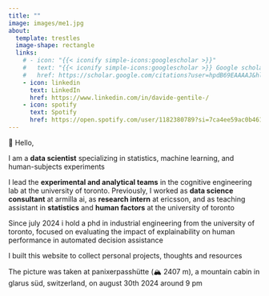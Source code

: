 ```yaml
---
title: ""
image: images/me1.jpg
about:
  template: trestles
  image-shape: rectangle
  links:
    # - icon: "{{< iconify simple-icons:googlescholar >}}"
    #   text: "{{< iconify simple-icons:googlescholar >}} Google scholar"
    #   href: https://scholar.google.com/citations?user=hpdB69EAAAAJ&hl=en
    - icon: linkedin
      text: LinkedIn
      href: https://www.linkedin.com/in/davide-gentile-/
    - icon: spotify
      text: Spotify
      href: https://open.spotify.com/user/1182380789?si=7ca4ee59ac0b4619
---
```


👋 Hello,

I am a **data scientist** specializing in statistics, machine learning, and human-subjects experiments

I lead the **experimental and analytical teams** in the cognitive engineering lab at the university of toronto. Previously, I worked as **data science consultant** at armilla ai, as **research intern** at ericsson, and as teaching assistant in **statistics** and **human factors** at the university of toronto

Since july 2024 i hold a phd in industrial engineering from the university of toronto, focused on evaluating the impact of explainability on human performance in automated decision assistance

I built this website to collect personal projects, thoughts and resources

The picture was taken at panixerpasshütte (🏔️ 2407 m), a mountain cabin in glarus süd, switzerland, on august 30th 2024 around 9 pm
